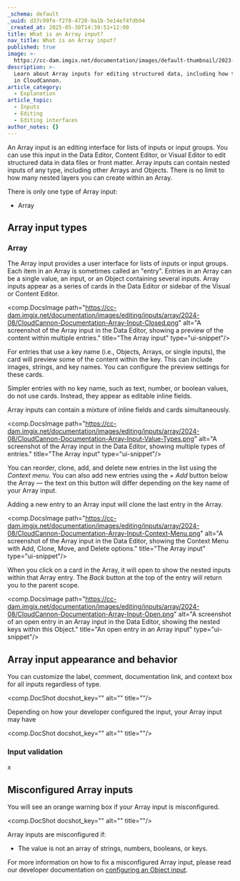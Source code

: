 ```yaml
---
_schema: default
_uuid: d37c99fe-f278-4728-9a1b-5e14ef4fdb94
_created_at: 2025-05-30T14:39:51+12:00
title: What is an Array input?
nav_title: What is an Array input?
published: true
image: >-
  https://cc-dam.imgix.net/documentation/images/default-thumbnail/2023-Q4/CloudCannon-Documentation-Thumbnail.png
description: >-
  Learn about Array inputs for editing structured data, including how they work
  in CloudCannon.
article_category:
  - Explanation
article_topic:
  - Inputs
  - Editing
  - Editing interfaces
author_notes: {}
---
```

An Array input is an editing interface for lists of inputs or input groups. You can use this input in the Data Editor, Content Editor, or Visual Editor to edit structured data in data files or front matter. Array inputs can contain nested inputs of any type, including other Arrays and Objects. There is no limit to how many nested layers you can create within an Array.

There is only one type of Array input:

* Array

## Array input types

### Array

The Array input provides a user interface for lists of inputs or input groups. Each item in an Array is sometimes called an "entry". Entries in an Array can be a single value, an input, or an Object containing several inputs. Array inputs appear as a series of cards in the Data Editor or sidebar of the Visual or Content Editor.

<comp.DocsImage path="https://cc-dam.imgix.net/documentation/images/editing/inputs/array/2024-08/CloudCannon-Documentation-Array-Input-Closed.png" alt="A screenshot of the Array input in the Data Editor, showing a preview of the content within multiple entries." title="The Array input" type="ui-snippet"/>

For entries that use a key name (i.e., Objects, Arrays, or single inputs), the card will preview some of the content within the key. This can include images, strings, and key names. You can configure the preview settings for these cards.

Simpler entries with no key name, such as text, number, or boolean values, do not use cards. Instead, they appear as editable inline fields.

Array inputs can contain a mixture of inline fields and cards simultaneously.

<comp.DocsImage path="https://cc-dam.imgix.net/documentation/images/editing/inputs/array/2024-08/CloudCannon-Documentation-Array-Input-Value-Types.png" alt="A screenshot of the Array input in the Data Editor, showing multiple types of entries." title="The Array input" type="ui-snippet"/>

You can reorder, clone, add, and delete new entries in the list using the *Context menu*. You can also add new entries using the *\+ Add* button below the Array — the text on this button will differ depending on the key name of your Array input.

Adding a new entry to an Array input will clone the last entry in the Array.

<comp.DocsImage path="https://cc-dam.imgix.net/documentation/images/editing/inputs/array/2024-08/CloudCannon-Documentation-Array-Input-Context-Menu.png" alt="A screenshot of the Array input in the Data Editor, showing the Context Menu with Add, Clone, Move, and Delete options." title="The Array input" type="ui-snippet"/>

When you click on a card in the Array, it will open to show the nested inputs within that Array entry. The *Back* button at the top of the entry will return you to the parent scope.

<comp.DocsImage path="https://cc-dam.imgix.net/documentation/images/editing/inputs/array/2024-08/CloudCannon-Documentation-Array-Input-Open.png" alt="A screenshot of an open entry in an Array input in the Data Editor, showing the nested keys within this Object." title="An open entry in an Array input" type="ui-snippet"/>

## Array input appearance and behavior

You can customize the label, comment, documentation link, and context box for all inputs regardless of type.

<comp.DocShot docshot_key="" alt="" title=""/>

Depending on how your developer configured the input, your Array input may have

<comp.DocShot docshot_key="" alt="" title=""/>

### Input validation

x

## Misconfigured Array inputs

You will see an orange warning box if your Array input is misconfigured.

<comp.DocShot docshot_key="" alt="" title=""/>

Array inputs are misconfigured if:

* The value is not an array of strings, numbers, booleans, or keys.

For more information on how to fix a misconfigured Array input, please read our developer documentation on [configuring an Object input](/documentation/articles/configure-an-array-input/).